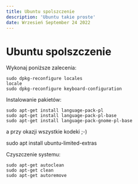 ```yaml
---
title: Ubuntu spolszczenie
description: 'Ubuntu takie proste'
date: Wrzesień September 24 2022
---
```


# Ubuntu spolszczenie

Wykonaj poniższe zalecenia:

```
sudo dpkg-reconfigure locales
locale
sudo dpkg-reconfigure keyboard-configuration
```

Instalowanie pakietów:

```
sudo apt-get install language-pack-pl
sudo apt-get install language-pack-pl-base
sudo apt-get install language-pack-gnome-pl-base
```

a przy okazji wszystkie kodeki ;-)

sudo apt install ubuntu-limited-extras

Czyszczenie systemu:

```
sudo apt-get autoclean
sudo apt-get clean
sudo apt-get autoremove
```

